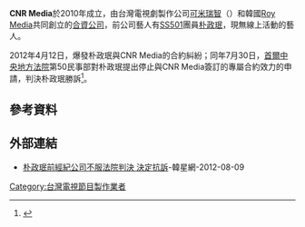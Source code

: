 {{expand|time=2011-02-20T00:12:59+00:00}}
{{Infobox Company 
| company_name = CNR Media
| company_name_en = 
| company_logo = 
| company_type = 
| ROC_UBN =
| foundation = 2010年
| location = 
| founder = [[柴智屏|柴智屏]]
| key_people = [[董事長|董事長]]：[[柴智屏|柴智屏]]
| parent = [[可米瑞智|可米瑞智]]、[[Roy_Media|Roy Media]]
| area_served = [[全球|全球]]
| industry = [[電影製作|電影製作]]、[[藝人經紀|藝人經紀]]
| products = 
| assets = 
| capital = 
| homepage = 
}}

'''CNR Media'''於2010年成立，由台灣電視劇製作公司[[可米瑞智|可米瑞智]]（{{lang-en|Comic-ritz}}）和韓國[[Roy_Media|Roy Media]]共同創立的[[合資公司|合資公司]]，前公司藝人有[[SS501|SS501]]團員[[朴政珉|朴政珉]]，現無線上活動的藝人。

2012年4月12日，爆發朴政珉與CNR Media的合約糾紛；同年7月30日，[[首爾中央地方法院|首爾中央地方法院]]第50民事部對朴政珉提出停止與CNR Media簽訂的專屬合約效力的申請，判決朴政珉勝訴<ref>{{cite web
|url=http://stars.udn.com/newstars/collect/CollectPage.do?cid=10066
|title=SS501朴政珉與經紀公司合約終止
|accessdate=2012-07-31
|publisher=韓星網
|language=zh
|date=2012-07-30
|deadurl=yes
|archiveurl=https://web.archive.org/web/20120803083900/http://stars.udn.com/newstars/collect/CollectPage.do?cid=10066
|archivedate=2012-08-03
}}</ref>。

==參考資料==
{{reflist}}
==外部連結==
*[http://www.koreastardaily.com/tc/news/19664 朴政珉前經紀公司不服法院判決 決定抗訴]{{Wayback|url=http://www.koreastardaily.com/tc/news/19664 |date=20120811171748 }}-韓星網-2012-08-09

[[Category:台灣電視節目製作業者|Category:台灣電視節目製作業者]]